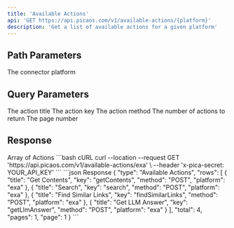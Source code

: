 ```yaml
---
title: 'Available Actions'
api: 'GET https://api.picaos.com/v1/available-actions/{platform}'
description: 'Get a list of available actions for a given platform'
---
```


## Path Parameters

<ParamField path="platform" type="string" required>
  The connector platform
</ParamField>

## Query Parameters

<ParamField query="title" type="string">
  The action title
</ParamField>

<ParamField query="key" type="string">
  The action key
</ParamField>

<ParamField query="method" type="string">
  The action method
</ParamField>

<ParamField query="limit" type="number" default="20">
  The number of actions to return
</ParamField>

<ParamField query="page" type="number" default="1">
  The page number
</ParamField>

## Response

<ResponseField name="actions" type="Action[]">
  Array of Actions
</ResponseField>

<RequestExample>
```bash cURL
curl --location --request GET 'https://api.picaos.com/v1/available-actions/exa' \
--header 'x-pica-secret: YOUR_API_KEY'
```
</RequestExample>

<ResponseExample>
```json Response
{
    "type": "Available Actions",
    "rows": [
        {
            "title": "Get Contents",
            "key": "getContents",
            "method": "POST",
            "platform": "exa"
        },
        {
            "title": "Search",
            "key": "search",
            "method": "POST",
            "platform": "exa"
        },
        {
            "title": "Find Similar Links",
            "key": "findSimilarLinks",
            "method": "POST",
            "platform": "exa"
        },
        {
            "title": "Get LLM Answer",
            "key": "getLlmAnswer",
            "method": "POST",
            "platform": "exa"
        }
    ],
    "total": 4,
    "pages": 1,
    "page": 1
}
```
</ResponseExample>
